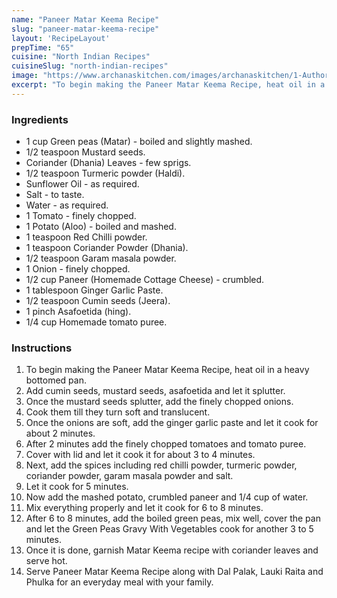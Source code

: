 ---
name: "Paneer Matar Keema Recipe"
slug: "paneer-matar-keema-recipe"
layout: 'RecipeLayout'
prepTime: "65"
cuisine: "North Indian Recipes"
cuisineSlug: "north-indian-recipes"
image: "https://www.archanaskitchen.com/images/archanaskitchen/1-Author/Pooja_Thakur/Matar_Keema_Recipe_Green_Peas_Gravy_With_Vegetables.jpg"
excerpt: "To begin making the Paneer Matar Keema Recipe, heat oil in a heavy bottomed pan"
---

### Ingredients

- 1 cup Green peas (Matar) - boiled and slightly mashed.
- 1/2 teaspoon Mustard seeds.
- Coriander (Dhania) Leaves - few sprigs.
- 1/2 teaspoon Turmeric powder (Haldi).
- Sunflower Oil - as required.
- Salt - to taste.
- Water - as required.
- 1 Tomato - finely chopped.
- 1 Potato (Aloo) - boiled and mashed.
- 1 teaspoon Red Chilli powder.
- 1 teaspoon Coriander Powder (Dhania).
- 1/2 teaspoon Garam masala powder.
- 1 Onion - finely chopped.
- 1/2 cup Paneer (Homemade Cottage Cheese) - crumbled.
- 1 tablespoon Ginger Garlic Paste.
- 1/2 teaspoon Cumin seeds (Jeera).
- 1 pinch Asafoetida (hing).
- 1/4 cup Homemade tomato puree.

### Instructions

1. To begin making the Paneer Matar Keema Recipe, heat oil in a heavy bottomed pan.
1. Add cumin seeds, mustard seeds, asafoetida and let it splutter.
1. Once the mustard seeds splutter, add the finely chopped onions.
1. Cook them till they turn soft and translucent.
1. Once the onions are soft, add the ginger garlic paste and let it cook for about 2 minutes.
1. After 2 minutes add the finely chopped tomatoes and tomato puree.
1. Cover with lid and let it cook it for about 3 to 4 minutes.
1. Next, add the spices including red chilli powder, turmeric powder, coriander powder, garam masala powder and salt.
1. Let it cook for 5 minutes.
1. Now add the mashed potato, crumbled paneer and 1/4 cup of water.
1. Mix everything properly and let it cook for 6 to 8 minutes.
1. After 6 to 8 minutes, add the boiled green peas, mix well, cover the pan and let the Green Peas Gravy With Vegetables cook for another 3 to 5 minutes.
1. Once it is done, garnish Matar Keema recipe with coriander leaves and serve hot.
1. Serve Paneer Matar Keema Recipe along with Dal Palak, Lauki Raita and Phulka for an everyday meal with your family.
